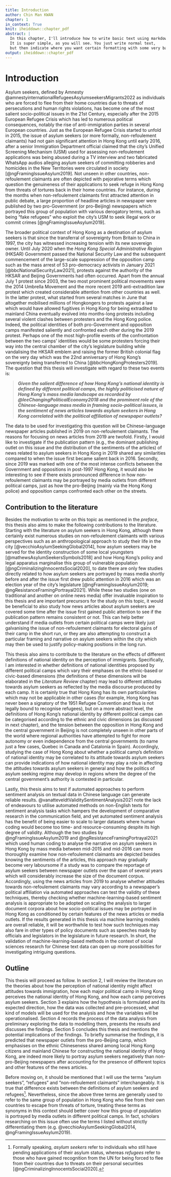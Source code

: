 ```yaml
---
title: Introduction
author: Chin Man KWAN
chapter: 1
in_context: True
knit: iheiddown::chapter_pdf
abstract: |
  In this chapter, I'll introduce how to write basic text using markdown.
  It is super simple, as you will see. You just write normal text,
  but then indicate where you want certain formatting with some very basic 'markup'.
output: iheiddown::chapter_pdf
---
```


\setcounter{chapter}{0}

# Introduction {#intro}

Asylum seekers, defined by Amnesty @amnestyinternationalRefugeesAsylumseekersMigrants2022 as individuals who are forced to flee from their home countries due to threats of persecutions and human rights violations, has become one of the most salient socio-political issues in the 21st Century, especially after the 2015 European Refugee Crisis which has led to numerous political consequences, notably the rise of anti-immigration parties in several European countries. Just as the European Refugee Crisis started to unfold in 2015, the issue of asylum seekers (or more formally, non-refoulement claimants) had not gain significant attention in Hong Kong until early 2016, after a senior Immigration Department official claimed that the city's Unified Screening Mechanism (USM) used for assessing non-refoulement applications was being abused during a TV interview and two fabricated WhatsApp audios alleging asylum seekers of committing robberies and homicides in the New Territories were circulated in society [@ngFramingIssueAsylum2019]. Not unseen in other countries, non-refoulement claimants are often depicted with pejorative terms which question the genuineness of their applications to seek refuge in Hong Kong from threats of tortures back in their home countries. For instance, during the months when non-refoulement claimants first attracted attention in public debate, a large proportion of headline articles in newspaper were published by two pro-Government (or pro-Beijing) newspapers which portrayed this group of population with various derogatory terms, such as being "fake refugees" who exploit the city's USM to seek illegal work or commit crimes [@ngFramingIssueAsylum2019].

The broader political context of Hong Kong as a destination of asylum seekers is that since the transferral of sovereignty from Britain to China in 1997, the city has witnessed increasing tension with its new sovereign owner. Until July 2020 when the *Hong Kong Special Administrative Region* (HKSAR) Government passed the National Security Law and the subsequent commencement of the large-scale suppression of the opposition camp such as the mass arrest of 53 pro-democracy activists in January 2021 [@bbcNationalSecurityLaw2021], protests against the authority of the HKSAR and Beijing Governments had often occurred. Apart from the annual July 1 protest since 2003, the two most prominent political movements were the 2014 Umbrella Movement and the more recent 2019 anti-extradition law protest which created considerable attention from other countries as well. In the latter protest, what started from several matches in June that altogether mobilised millions of Hongkongers to protests against a law which would have allowed fugitives in Hong Kong for being extradited to mainland China eventually evolved into months-long protests including several violent clashes between protesters and the Hong Kong police. Indeed, the political identities of both pro-Government and opposition camps manifested saliently and confronted each other during the 2019 protest. Perhaps one of the most high-profile events of the confrontation between the two camps' identities would be some protesters forcing their way into the central chamber of the city's legislature building while vandalising the HKSAR emblem and raising the former British colonial flag on the very day which was the 22nd anniversary of Hong Kong's sovereignty being transferred to China [@bbcHongKongProtesters2019]. The question that this thesis will investigate with regard to these two events is:

> ***Given the salient difference of how Hong Kong's national identity is defined by different political camps, the highly politicised nature of Hong Kong's mass media landscape as recorded by @leeChangingPoliticalEconomy2018 and the prominent role of the Chinese-language mass media in framing socio-political issues, is the sentiment of news articles towards asylum seekers in Hong Kong correlated with the political affiliation of newspaper outlets?***

The data to be used for investigating this question will be Chinese-language newspaper articles published in 2019 on non-refoulement claimants. The reasons for focusing on news articles from 2019 are twofold. Firstly, I would like to investigate if the publication pattern (e.g., the dominant publishing outlet on this issue and the distribution of the sentiments of the articles) of news related to asylum seekers in Hong Kong in 2019 shared any similarities compared to when the issue first became salient back in 2016. Secondly, since 2019 was marked with one of the most intense conflicts between the Government and oppositions in post-1997 Hong Kong, it would also be interesting to see if there exists pronounced difference in how non-refoulement claimants may be portrayed by media outlets from different political camps, just as how the pro-Beijing (mainly via the Hong Kong police) and opposition camps confronted each other on the streets.

## Contribution to the literature

Besides the motivation to write on this topic as mentioned in the *preface*, this thesis also aims to make the following contributions to the literature. Starting with the literature on asylum seekers in Hong Kong, although there certainly exist numerous studies on non-refoulement claimants with various perspectives such as an anthropological approach to study their life in the city [@vecchioAsylumSeekingGlobal2014], how asylum seekers may be served for the identity construction of some local youngsters [@mathewsAsylumSeekersSymbols2018] and how Hong Kong's policy and legal apparatus marginalise this group of vulnerable population [@ngCriminalizingInnocentsSocial2020], to date there are only few studies directly related to how asylum seekers are portrayed by mass media shortly before and after the issue first drew public attention in 2016 which was an election year of the city's legislature [@ngFramingIssueAsylum2019; @ngResistanceFramingPortrayal2021]. While these two studies (one on traditional and another on online news media) offer invaluable inspiration to this thesis and are important precursors for the study on this topic, it would be beneficial to also study how news articles about asylum seekers are covered some time after the issue first gained public attention to see if the publication pattern remains consistent or not. This can help better understand if media outlets from certain political camps were likely just galvanising the issue of non-refoulement claimants for electoral gains of their camp in the short run, or they are also attempting to construct a particular framing and narrative on asylum seekers within the city which may then be used to justify policy-making positions in the long run.

This thesis also aims to contribute to the literature on the effects of different definitions of national identity on the perception of immigrants. Specifically, I am interested in whether definitions of national identities proposed by different political camps which vary their emphases on the ethnic-based or civic-based dimensions (the definitions of these dimensions will be elaborated in the *Literature Review* chapter) may lead to different attitudes towards asylum seekers as reflected by the media discourse produced by each camp. It is certainly true that Hong Kong has its own particularities which may not be applicable in other cases (for example, Hong Kong has never been a signatory of the 1951 Refugee Convention and thus is not legally bound to recognise refugees), but on a more abstract level, the definitions of Hong Kong's national identity by different political camps can be categorised according to the ethnic and civic dimensions (as discussed in next chapter), and the tension between the opposition in Hong Kong and the central government in Beijing is not completely unseen in other parts of the world where regional authorities have attempted to fight for more autonomy or even independence from the central governments (to name just a few cases, Quebec in Canada and Catalonia in Spain). Accordingly, studying the case of Hong Kong about whether a political camp's definition of national identity may be correlated to its attitude towards asylum seekers can provide indications of how national identity may play a role in affecting the attitudes towards asylum seekers in general and how the politics of asylum seeking regime may develop in regions where the degree of the central government's authority is contested in particular.

Lastly, this thesis aims to test if automated approaches to perform sentiment analysis on textual data in Chinese language can generate reliable results. @vanatteveldtValiditySentimentAnalysis2021 note the lack of endeavours to utilise automated methods on non-English texts for sentiment analysis tasks which hampers the development of comparative research in the communication field, and yet automated sentiment analysis has the benefit of being easier to scale to larger datasets where human coding would become too time- and resource-consuming despite its high degree of validity. Although the two studies by @ngFramingIssueAsylum2019 and @ngResistanceFramingPortrayal2021 which used human coding to analyse the narrative on asylum seekers in Hong Kong by mass media between mid-2015 and mid-2016 can more thoroughly examine how non-refoulement claimants are depicted besides knowing the sentiments of the articles, this approach may gradually become very laboursome if a study was to compare the reportage of asylum seekers between newspaper outlets over the span of several years which will considerably increase the size of the document corpus. Accordingly, using the news articles from 2019 to analyse whether attitudes towards non-refoulement claimants may vary according to a newspaper's political affiliation via automated approaches can test the validity of these techniques, thereby checking whether machine-learning-based sentiment analysis is appropriate to be adopted on scaling the analysis to larger document corpora about how socio-political issues may be portrayed in Hong Kong as conditioned by certain features of the news articles or media outlets. If the results generated in this thesis via machine learning models are overall reliable, it will be worthwhile to test how such techniques may also fare in other types of policy documents such as speeches made by officials and legislators in the legislature in future research. In short, the validation of machine-learning-based methods in the context of social sciences research for Chinese text data can open up more possibilities for investigating intriguing questions.

## Outline

This thesis will proceed as follow. In section 2, I will review the literature on the theories about how the perception of national identity might affect attitudes towards immigration, how each major political camp in Hong Kong perceives the national identity of Hong Kong, and how each camp perceives asylum seekers. Section 3 explains how the hypothesis is formulated and its expected direction, how the data was collected and pre-processed, what kind of models will be used for the analysis and how the variables will be operationalised. Section 4 records the process of the data analysis from preliminary exploring the data to modelling them, presents the results and discusses the findings. Section 5 concludes this thesis and mentions the potential implications of the findings. To briefly summarise the findings, it is predicted that newspaper outlets from the pro-Beijing camp, which emphasises on the ethnic Chineseness shared among local Hong Kong citizens and mainland Chinese for constructing the national identity of Hong Kong, are indeed more likely to portray asylum seekers negatively than non-pro-Beijing newspapers after accounting for the presence of different topics and other features of the news articles.

Before moving on, it should be mentioned that I will use the terms "asylum seekers", "refugees" and "non-refoulement claimants" interchangeably. It is true that difference exists between the definitions of asylum seekers and refugees[^1]. Nevertheless, since the above three terms are generally used to refer to the same group of population in Hong Kong who flee from their own countries to escape from threats of torture, treating these terms as synonyms in this context should better cover how this group of population is portrayed by media outlets in different political camps. In fact, scholars researching on this issue often use the terms I listed without strictly differentiating them (e.g. @vecchioAsylumSeekingGlobal2014, @ngFramingIssueAsylum2019).

[^1]: Formally speaking, *asylum seekers* refer to individuals who still have pending applications of their asylum status, whereas *refugees* refer to those who have gained recognition from the UN for being forced to flee from their countries due to threats on their personal securities [@ngCriminalizingInnocentsSocial2020].
